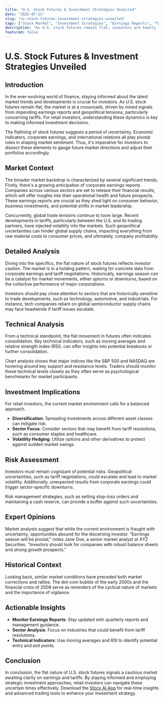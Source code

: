 ```yaml
---
title: "U.S. Stock Futures & Investment Strategies Unveiled"
date: "2025-07-21"
slug: "us-stock-futures-investment-strategies-unveiled"
tags: ["Stock Market", "Investment Strategies", "Earnings Reports", "Tariffs", "Technical Analysis", "Risk Management", "Financial News"]
description: "As U.S. stock futures remain flat, investors are keenly focused on upcoming earnings reports and developments in international tariffs. With the earnings season underway, market participants are cautiously optimistic yet wary of geopolitical tensions that could impact future economic growth. This article explores the intricate dynamics of Wall Street’s current landscape, highlighting the potential impacts on various sectors and providing actionable insights for retail investors. By understanding the broader market context, detailed technical analysis, and expert opinions, investors can better navigate the complexities of today’s financial markets. Key takeaways include the importance of diversification, potential risk factors, and specific recommendations for different investor profiles."
featured: false
---
```


# U.S. Stock Futures & Investment Strategies Unveiled

## Introduction

In the ever-evolving world of finance, staying informed about the latest market trends and developments is crucial for investors. As U.S. stock futures remain flat, the market is at a crossroads, driven by mixed signals from impending earnings reports and geopolitical tensions, particularly concerning tariffs. For retail investors, understanding these dynamics is key to making informed investment decisions.

The flatlining of stock futures suggests a period of uncertainty. Economic indicators, corporate earnings, and international relations all play pivotal roles in shaping market sentiment. Thus, it's imperative for investors to dissect these elements to gauge future market directions and adjust their portfolios accordingly.

## Market Context

The broader market backdrop is characterized by several significant trends. Firstly, there's a growing anticipation of corporate earnings reports. Companies across various sectors are set to release their financial results, which will offer insights into their operational health and future prospects. These earnings reports are crucial as they shed light on consumer behavior, business investments, and potential shifts in market leadership.

Concurrently, global trade tensions continue to loom large. Recent developments in tariffs, particularly between the U.S. and its trading partners, have injected volatility into the markets. Such geopolitical uncertainties can hinder global supply chains, impacting everything from raw material costs to consumer prices, and ultimately, company profitability.

## Detailed Analysis

Diving into the specifics, the flat nature of stock futures reflects investor caution. The market is in a holding pattern, waiting for concrete data from corporate earnings and tariff negotiations. Historically, earnings season can be a catalyst for market movements, either upturns or downturns, based on the collective performance of major corporations.

Investors should pay close attention to sectors that are historically sensitive to trade developments, such as technology, automotive, and industrials. For instance, tech companies reliant on global semiconductor supply chains may face headwinds if tariff issues escalate.

## Technical Analysis

From a technical standpoint, the flat movement in futures often indicates consolidation. Key technical indicators, such as moving averages and relative strength index (RSI), can offer insights into potential breakouts or further consolidation.

Chart analysis shows that major indices like the S&P 500 and NASDAQ are hovering around key support and resistance levels. Traders should monitor these technical levels closely as they often serve as psychological benchmarks for market participants.

## Investment Implications

For retail investors, the current market environment calls for a balanced approach.

- **Diversification**: Spreading investments across different asset classes can mitigate risk.
- **Sector Focus**: Consider sectors that may benefit from tariff resolutions, such as consumer staples and healthcare.
- **Volatility Hedging**: Utilize options and other derivatives to protect against sudden market swings.

## Risk Assessment

Investors must remain cognizant of potential risks. Geopolitical uncertainties, such as tariff negotiations, could escalate and lead to market volatility. Additionally, unexpected results from corporate earnings could trigger sector-specific downturns.

Risk management strategies, such as setting stop-loss orders and maintaining a cash reserve, can provide a buffer against such uncertainties.

## Expert Opinions

Market analysts suggest that while the current environment is fraught with uncertainty, opportunities abound for the discerning investor. "Earnings season will be pivotal," notes Jane Doe, a senior market analyst at XYZ Securities. "Investors should look for companies with robust balance sheets and strong growth prospects."

## Historical Context

Looking back, similar market conditions have preceded both market corrections and rallies. The dot-com bubble of the early 2000s and the financial crisis of 2008 serve as reminders of the cyclical nature of markets and the importance of vigilance.

## Actionable Insights

- **Monitor Earnings Reports**: Stay updated with quarterly reports and management guidance.
- **Sector Analysis**: Focus on industries that could benefit from tariff resolutions.
- **Technical Indicators**: Use moving averages and RSI to identify potential entry and exit points.

## Conclusion

In conclusion, the flat nature of U.S. stock futures signals a cautious market awaiting clarity on earnings and tariffs. By staying informed and employing strategic investment approaches, retail investors can navigate these uncertain times effectively. Download the [Stocx AI App](https://stocx.co) for real-time insights and advanced trading tools to enhance your investment strategy.

